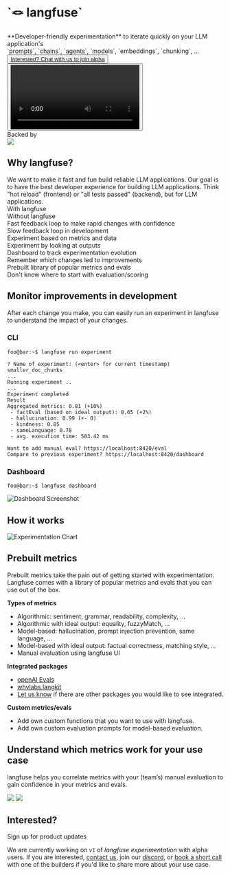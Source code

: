 
<div className="flex flex-col gap-9 mt-20 mb-10 md:mt-24 md:mb-20 lg:my-40 items-center">
  <h1 className="text-center text-4xl">`🪢 langfuse`</h1>
  <div className="text-xl text-center">
    <div className="mb-2">
      **Developer-friendly experimentation** to iterate quickly on your LLM
      application's
    </div>
    <div>
      `prompts`, `chains`, `agents`, `models`, `embeddings`, `chunking`, ...
    </div>
  </div>
  <div className="flex flex-col items-center gap-4">
    <ProductUpdateSignup source="Experimentation [Landingpage test]" />
    <div className="flex flex-col gap-2 flex-wrap">
      <Button variant="ghost" asChild>
        <a href="https://cal.com/marc-kl/experimentation" target="_blank">
          <Calendar className="h-4 w-4 mr-2" />
          <span>Interested? Chat with us to join alpha</span>
        </a>
      </Button>
      <Button variant="ghost" asChild>
        <a
          href="https://www.loom.com/share/903d50e5d6d341d2aa7f1678562dfaba"
          target="_blank"
        >
          <Video className="h-4 w-4 mr-2" />
          <span>Why do we build langfuse? (3 min)</span>
        </a>
      </Button>
    </div>
  </div>
  <div>
    <div className="text-center text-gray-500 pb-3 pt-10">Backed by</div>
    <Image src={ycImg} height={30} />
  </div>
</div>

## Why langfuse?

<Callout type="info" emoji="ℹ️">
  We want to make it fast and fun build reliable LLM applications. Our goal is
  to have the best developer experience for building LLM applications. Think
  "hot reload" (frontend) or "all tests passed" (backend), but for LLM
  applications.
</Callout>

<div className="flex flex-col gap-3 sm:gap-5 mt-8">
  <div className="flex gap-2 sm:gap-4">
    <div className="flex-1 font-semibold">With langfuse</div>
    <div className="flex-1 font-semibold">Without langfuse</div>
  </div>
  <div className="flex gap-2 sm:gap-4">
    <div className="flex-1 bg-green-50 text-green-900 px-3 py-1 rounded">
      Fast feedback loop to make rapid changes with confidence
    </div>
    <div className="flex-1 bg-red-50 text-red-900 px-3 py-1 rounded">
      Slow feedback loop in development
    </div>
  </div>
  <div className="flex gap-2 sm:gap-4">
    <div className="flex-1 bg-green-50 text-green-900 px-3 py-1 rounded">
      Experiment based on metrics and data
    </div>
    <div className="flex-1 bg-red-50 text-red-900 px-3 py-1 rounded">
      Experiment by looking at outputs
    </div>
  </div>
  <div className="flex gap-2 sm:gap-4">
    <div className="flex-1 bg-green-50 text-green-900 px-3 py-1 rounded">
      Dashboard to track experimentation evolution
    </div>
    <div className="flex-1 bg-red-50 text-red-900 px-3 py-1 rounded">
      Remember which changes led to improvements
    </div>
  </div>
  <div className="flex gap-2 sm:gap-4">
    <div className="flex-1 bg-green-50 text-green-900 px-3 py-1 rounded">
      Prebuilt library of popular metrics and evals
    </div>
    <div className="flex-1 bg-red-50 text-red-900 px-3 py-1 rounded">
      Don't know where to start with evaluation/scoring
    </div>
  </div>
</div>

## Monitor improvements in development

After each change you make, you can easily run an experiment in langfuse to understand the impact of your changes.

### CLI

```raw /langfuse run experiment/
foo@bar:~$ langfuse run experiment
```

```raw {7-12}
? Name of experiment: (<enter> for current timestamp) smaller_doc_chunks
...
Running experiment ..
...
Experiment completed
Result
Aggregated metrics: 0.81 (+10%)
 - factEval (based on ideal output): 0.65 (+2%)
 - hallucination: 0.99 (+- 0)
 - kindness: 0.85
 - sameLanguage: 0.78
 - avg. execution time: 503.42 ms

Want to add manual eval? https://localhost:8420/eval
Compare to previous experiment? https://localhost:8420/dashboard
```

### Dashboard

```raw /langfuse dashboard/
foo@bar:~$ langfuse dashboard
```

<div className="mt-8 md:max-w-3xl mx-auto">
  <Image alt="Dashboard Screenshot" src={dashboardImg} />
</div>

## How it works

<div className="mt-8 md:max-w-3xl mx-auto">
  <Image alt="Experimentation Chart" src={experimentationChart} />
</div>

## Prebuilt metrics

Prebuilt metrics take the pain out of getting started with experimentation. Langfuse comes with a library of popular metrics and evals that you can use out of the box.

**Types of metrics**

- Algorithmic: <span className="text-gray-400">sentiment, grammar, readability, complexity, ...</span>
- Algorithmic with ideal output: <span className="text-gray-400">equality, fuzzyMatch, ...</span>
- Model-based: <span className="text-gray-400">hallucination, prompt injection prevention, same language, ...</span>
- Model-based with ideal output: <span className="text-gray-400">factual correctness, matching style, ...</span>
- Manual evaluation using langfuse UI

**Integrated packages**

- [openAI Evals](https://github.com/openai/evals)
- [whylabs langkit](https://github.com/whylabs/langkit)
- [Let us know](request-eval-packages@langfuse.com) if there are other packages you would like to see integrated.

**Custom metrics/evals**

- Add own custom functions that you want to use with langfuse.
- Add own custom evaluation prompts for model-based evaluation.

## Understand which metrics work for your use case

langfuse helps you correlate metrics with your (team’s) manual evaluation to gain confidence in your metrics and evals.

<div className="mt-5 grid sm:grid-cols-2 md:px-20 gap-5 sm:gap-10 md:gap-20">
  <Image src={experimentationMetricEvalFact} />
  <Image src={experimentationMetricEvalKindness} />
</div>

## Interested?

Sign up for product updates

<div className="mt-2">
  <ProductUpdateSignup source="Experimentation [Landingpage test]" />
</div>

We are currently working on `v1` of _langfuse experimentation_ with alpha users. If you are interested, [contact us](experimentation@langfuse.com), join our [discord](https://discord.gg/7NXusRtqYU), or [book a short call](https://cal.com/marc-kl) with one of the builders if you'd like to share more about your use case.
